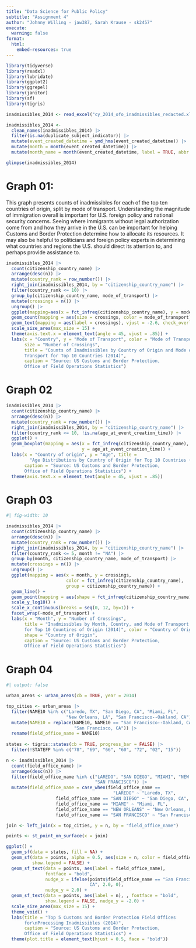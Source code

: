 ```yaml
---
title: "Data Science for Public Policy"
subtitle: "Assignment 4"
author: "Johnny Willing - jaw387, Sarah Krause - sk2457"
execute:
  warning: false
format:
  html:
    embed-resources: true
---
```


```r
library(tidyverse)
library(readxl)
library(lubridate)
library(ggplot2)
library(ggrepel)
library(janitor)
library(sf)
library(tigris)

inadmissibles_2014 <- read_excel("cy_2014_ofo_inadmissibles_redacted.xlsx")

inadmissibles_2014 <-
  clean_names(inadmissibles_2014) |>
  filter(is.na(duplicate_subject_indicator)) |>
  mutate(event_created_datetime = ymd_hms(event_created_datetime)) |>
  mutate(month = month(event_created_datetime)) |>
  mutate(month_name = month(event_created_datetime, label = TRUE, abbr = FALSE))

glimpse(inadmissibles_2014)

```

# Graph 01:
This graph presents counts of inadmissibles for each of the top ten countries of origin, split by mode of transport. Understanding the magnitude of immigration overall is important for U.S. foreign policy and national security concerns. Seeing where immigrants without legal authorization come from and how they arrive in the U.S. can be important for helping Customs and Border Protection determine how to allocate its resources. It may also be helpful to politicians and foreign policy experts in determining what countries and regions the U.S. should direct its attention to, and perhaps provide assistance to.

```r

inadmissibles_2014 |>
  count(citizenship_country_name) |>
  arrange(desc(n)) |>
  mutate(country_rank = row_number()) |>
  right_join(inadmissibles_2014, by = "citizenship_country_name") |>
  filter(country_rank <= 10) |>
  group_by(citizenship_country_name, mode_of_transport) |>
  mutate(crossings = n()) |>
  ungroup() |>
  ggplot(mapping=aes(x = fct_infreq(citizenship_country_name), y = mode_of_transport)) +
  geom_count(mapping = aes(size = crossings, color = mode_of_transport)) +
  geom_text(mapping = aes(label = crossings), vjust = -2.6, check_overlap = TRUE) +
  scale_size_area(max_size = 15) + 
  theme(axis.text.x = element_text(angle = 45, vjust = .85)) + 
  labs(x = "Country", y = "Mode of Transport", color = "Mode of Transport", 
       size = "Number of Crossings", 
       title = "Counts of Inadmissibles by Country of Origin and Mode of 
       Transport for Top 10 Countries (2014)",
       caption = "Source: US Customs and Border Protection, 
       Office of Field Operations Statistics")

```

# Graph 02

```r

inadmissibles_2014 |>
  count(citizenship_country_name) |>
  arrange(desc(n)) |>
  mutate(country_rank = row_number()) |>
  right_join(inadmissibles_2014, by = "citizenship_country_name") |>
  filter(country_rank <= 10, !is.na(age_at_event_creation_time)) |>
  ggplot() +
  geom_boxplot(mapping = aes(x = fct_infreq(citizenship_country_name), 
                             y = age_at_event_creation_time)) +
  labs(x = "Country of origin", y = "Age", title = 
         "Age Distributions by Country of Origin for Top 10 Countries (2014)",
       caption = "Source: US Customs and Border Protection, 
       Office of Field Operations Statistics") +
  theme(axis.text.x = element_text(angle = 45, vjust = .85))

```

# Graph 03

```r

#| fig-width: 10

inadmissibles_2014 |>
  count(citizenship_country_name) |>
  arrange(desc(n)) |>
  mutate(country_rank = row_number()) |>
  right_join(inadmissibles_2014, by = "citizenship_country_name") |>
  filter(country_rank <= 5, month != "NA") |>
  group_by(month, citizenship_country_name, mode_of_transport) |>
  mutate(crossings = n()) |>
  ungroup() |>
  ggplot(mapping = aes(x = month, y = crossings, 
                       color = fct_infreq(citizenship_country_name), 
                       group = citizenship_country_name)) +
  geom_line() +
  geom_point(mapping = aes(shape = fct_infreq(citizenship_country_name))) +
  scale_y_log10() +
  scale_x_continuous(breaks = seq(0, 12, by=1)) +
  facet_wrap(~mode_of_transport) +
  labs(x = "Month", y = "Number of Crossings", 
       title = "Inadmissibles by Month, Country, and Mode of Transport 
       for Top 10 Countires of Origin (2014)", color = "Country of Origin", 
       shape = "Country of Origin",
       caption = "Source: US Customs and Border Protection, 
       Office of Field Operations Statistics")

```

# Graph 04

```r
#| output: false

urban_areas <- urban_areas(cb = TRUE, year = 2014)

```

```r

top_cities <- urban_areas |>
  filter(NAME10 %in% c("Laredo, TX", "San Diego, CA", "Miami, FL", 
                       "New Orleans, LA", "San Francisco--Oakland, CA")) |>
  mutate(NAME10 = replace(NAME10, NAME10 == "San Francisco--Oakland, CA", 
                          "San Francisco, CA")) |>
  rename(field_office_name = NAME10)
  
states <- tigris::states(cb = TRUE, progress_bar = FALSE) |>
  filter(!STATEFP %in% c("78", "69", "66", "60", "72", "02", "15"))

n <- inadmissibles_2014 |>
  count(field_office_name) |>
  arrange(desc(n)) |>
  filter(field_office_name %in% c("LAREDO", "SAN DIEGO", "MIAMI", "NEW ORLEANS",
                                  "SAN FRANCISCO")) |>
  mutate(field_office_name = case_when(field_office_name == 
                                         "LAREDO" ~ "Laredo, TX",
                   field_office_name == "SAN DIEGO" ~ "San Diego, CA", 
                   field_office_name == "MIAMI" ~ "Miami, FL",
                   field_office_name == "NEW ORLEANS" ~ "New Orleans, LA",
                   field_office_name == "SAN FRANCISCO" ~ "San Francisco, CA"))

join <- left_join(x = top_cities, y = n, by = "field_office_name")

points <- st_point_on_surface(x = join)

ggplot() + 
  geom_sf(data = states, fill = NA) + 
  geom_sf(data = points, alpha = 0.5, aes(size = n, color = field_office_name),
          show.legend = FALSE) + 
  geom_sf_text(data = points, aes(label = field_office_name), 
               fontface = "bold",
               nudge_x = ifelse(points$field_office_name == "San Francisco, 
                                CA", 2.0, 0),
               nudge_y = 2.0) +
  geom_sf_text(data = points, aes(label = n), , fontface = "bold",
               show.legend = FALSE, nudge_y = -2.0) +
  scale_size_area(max_size = 15) +
  theme_void() +
  labs(title = "Top 5 Customs and Border Protection Field Offices 
       for\nProcessing Inadmissibles (2014)",
       caption = "Source: US Customs and Border Protection, 
       Office of Field Operations Statistics") +
  theme(plot.title = element_text(hjust = 0.5, face = "bold"))

```
